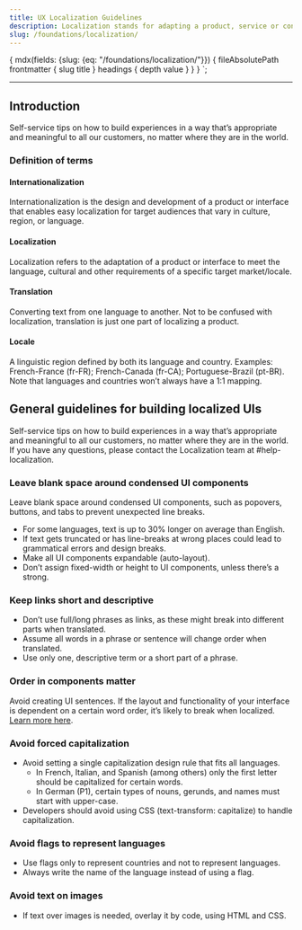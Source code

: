 ```yaml
---
title: UX Localization Guidelines
description: Localization stands for adapting a product, service or content to fit a specific market or country.
slug: /foundations/localization/
---
```






  {
    mdx(fields: {slug: {eq: "/foundations/localization/"}}) {
      fileAbsolutePath
      frontmatter {
        slug
        title
      }
      headings {
        depth
        value
      }
    }
  }
`;

<content>

<ComponentHeader
  name={props.pageContext.frontmatter.title}
  description={props.pageContext.frontmatter.description}
  categoryRoute={SidebarCategoryRoutes.FOUNDATIONS}
/>

</content>

---

<contentwrapper>

<PageAside data={props.data.mdx} />

<content>

## Introduction

Self-service tips on how to build experiences in a way that’s appropriate and meaningful to all our customers, no matter where they are in the world.

### Definition of terms

<h4 aria-describedby="internationalization">Internationalization</h4>
<p id="internationalization">
  Internationalization is the design and development of a product or interface that enables easy localization for target
  audiences that vary in culture, region, or language.
</p>
<h4 aria-describedby="internationalization">Localization</h4>
<p id="internationalization">
  Localization refers to the adaptation of a product or interface to meet the language, cultural and other requirements
  of a specific target market/locale.
</p>
<h4 aria-describedby="internationalization">Translation</h4>
<p id="internationalization">
  Converting text from one language to another. Not to be confused with localization, translation is just one part of
  localizing a product.
</p>
<h4 aria-describedby="internationalization">Locale</h4>
<p id="internationalization">
  A linguistic region defined by both its language and country. Examples: French-France (fr-FR); French-Canada (fr-CA);
  Portuguese-Brazil (pt-BR). Note that languages and countries won’t always have a 1:1 mapping.
</p>

## General guidelines for building localized UIs

Self-service tips on how to build experiences in a way that’s appropriate and meaningful to all our customers, no matter where they are in the world.
If you have any questions, please contact the Localization team at #help-localization.

### Leave blank space around condensed UI components

Leave blank space around condensed UI components, such as popovers, buttons, and tabs to prevent unexpected line breaks.

- For some languages, text is up to 30% longer on average than English.
- If text gets truncated or has line-breaks at wrong places could lead to grammatical errors and design breaks.
- Make all UI components expandable (auto-layout).
- Don’t assign fixed-width or height to UI components, unless there’s a strong.

### Keep links short and descriptive

- Don’t use full/long phrases as links, as these might break into different parts when translated.
- Assume all words in a phrase or sentence will change order when translated.
- Use only one, descriptive term or a short part of a phrase.

### Order in components matter

Avoid creating UI sentences. If the layout and functionality of your interface is dependent on a certain word order, it’s likely to break when localized.
[Learn more here](https://paste.twilio.design/components/label/#about-label 'Learn more about how how to design layout and functionality that is resilient when localized.').

### Avoid forced capitalization

- Avoid setting a single capitalization design rule that fits all languages.
  - In French, Italian, and Spanish (among others) only the first letter should be capitalized for certain words.
  - In German (P1), certain types of nouns, gerunds, and names must start with upper-case.
- Developers should avoid using CSS (text-transform: capitalize) to handle capitalization.

### Avoid flags to represent languages

- Use flags only to represent countries and not to represent languages.
- Always write the name of the language instead of using a flag.

### Avoid text on images

- If text over images is needed, overlay it by code, using HTML and CSS.

</content>

</contentwrapper>
